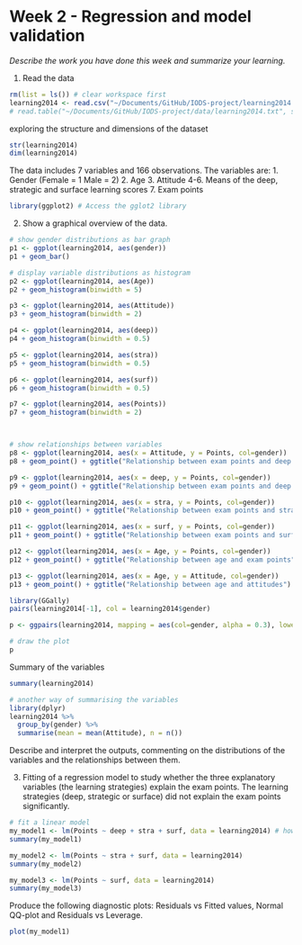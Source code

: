 # Week 2 - Regression and model validation

*Describe the work you have done this week and summarize your learning.*

1. Read the data
```r
rm(list = ls()) # clear workspace first
learning2014 <- read.csv("~/Documents/GitHub/IODS-project/learning2014.csv") # my own data wrangling
# read.table("~/Documents/GitHub/IODS-project/data/learning2014.txt", sep = ",") # Kimmo's data
```

exploring the structure and dimensions of the dataset
```r
str(learning2014)
dim(learning2014)
```

The data includes 7 variables and 166 observations. 
The variables are: 
1. Gender (Female = 1  Male = 2)
2. Age
3. Attitude
4-6. Means of the deep, strategic and surface learning scores
7. Exam points


```r
library(ggplot2) # Access the gglot2 library
```

2. Show a graphical overview of the data. 
```r
# show gender distributions as bar graph
p1 <- ggplot(learning2014, aes(gender))
p1 + geom_bar()

# display variable distributions as histogram
p2 <- ggplot(learning2014, aes(Age))
p2 + geom_histogram(binwidth = 5)

p3 <- ggplot(learning2014, aes(Attitude))
p3 + geom_histogram(binwidth = 2)

p4 <- ggplot(learning2014, aes(deep))
p4 + geom_histogram(binwidth = 0.5)

p5 <- ggplot(learning2014, aes(stra))
p5 + geom_histogram(binwidth = 0.5)

p6 <- ggplot(learning2014, aes(surf))
p6 + geom_histogram(binwidth = 0.5)

p7 <- ggplot(learning2014, aes(Points))
p7 + geom_histogram(binwidth = 2)



# show relationships between variables 
p8 <- ggplot(learning2014, aes(x = Attitude, y = Points, col=gender))
p8 + geom_point() + ggtitle("Relationship between exam points and deep learning") + geom_smooth(method = "lm")

p9 <- ggplot(learning2014, aes(x = deep, y = Points, col=gender))
p9 + geom_point() + ggtitle("Relationship between exam points and deep learning") + geom_smooth(method = "lm")

p10 <- ggplot(learning2014, aes(x = stra, y = Points, col=gender))
p10 + geom_point() + ggtitle("Relationship between exam points and strategic learning") + geom_smooth(method = "lm")

p11 <- ggplot(learning2014, aes(x = surf, y = Points, col=gender))
p11 + geom_point() + ggtitle("Relationship between exam points and surface learning") + geom_smooth(method = "lm")

p12 <- ggplot(learning2014, aes(x = Age, y = Points, col=gender))
p12 + geom_point() + ggtitle("Relationship between age and exam points") + geom_smooth(method = "lm")

p13 <- ggplot(learning2014, aes(x = Age, y = Attitude, col=gender))
p13 + geom_point() + ggtitle("Relationship between age and attitudes") + geom_smooth(method = "lm")


```
```r
library(GGally)
pairs(learning2014[-1], col = learning2014$gender)

p <- ggpairs(learning2014, mapping = aes(col=gender, alpha = 0.3), lower = list(combo = wrap("facethist", bins = 20)))

# draw the plot
p
```

Summary of the variables
```r
summary(learning2014)

# another way of summarising the variables
library(dplyr)
learning2014 %>%
  group_by(gender) %>%
  summarise(mean = mean(Attitude), n = n())
```


Describe and interpret the outputs, commenting on the distributions of the variables and the relationships between them. 

3. Fitting of a regression model to study whether the three explanatory variables (the learning strategies) explain the exam points. The learning strategies (deep, strategic or surface) did not explain the exam points significantly.
```r
# fit a linear model
my_model1 <- lm(Points ~ deep + stra + surf, data = learning2014) # how to use three explanatory vars
summary(my_model1)

my_model2 <- lm(Points ~ stra + surf, data = learning2014) 
summary(my_model2)

my_model3 <- lm(Points ~ surf, data = learning2014) 
summary(my_model3)


```
Produce the following diagnostic plots: Residuals vs Fitted values, Normal QQ-plot and Residuals vs Leverage. 
```r
plot(my_model1)
```

